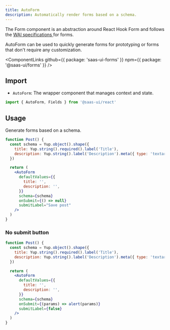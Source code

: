 ```yaml
---
title: AutoForm
description: Automatically render forms based on a schema.
---
```


The Form component is an abstraction around React Hook Form and
follows the [WAI specifications ](https://www.w3.org/WAI/tutorials/forms/) for forms.

AutoForm can be used to quickly generate forms for prototyping or forms that don't require any customization.

<ComponentLinks
  github={{ package: 'saas-ui-forms' }}
  npm={{ package: '@saas-ui/forms' }}
/>

## Import

- `AutoForm`: The wrapper component that manages context and state.

```ts
import { AutoForm, Fields } from '@saas-ui/react'
```

## Usage

Generate forms based on a schema.

```jsx
function Post() {
  const schema = Yup.object().shape({
    title: Yup.string().required().label('Title'),
    description: Yup.string().label('Description').meta({ type: 'textarea' }),
  })

  return (
    <AutoForm
      defaultValues={{
        title: '',
        description: '',
      }}
      schema={schema}
      onSubmit={() => null}
      submitLabel="Save post"
    />
  )
}
```

### No submit button

```jsx
function Post() {
  const schema = Yup.object().shape({
    title: Yup.string().required().label('Title'),
    description: Yup.string().label('Description').meta({ type: 'textarea' }),
  })

  return (
    <AutoForm
      defaultValues={{
        title: '',
        description: '',
      }}
      schema={schema}
      onSubmit={(params) => alert(params)}
      submitLabel={false}
    />
  )
}
```
